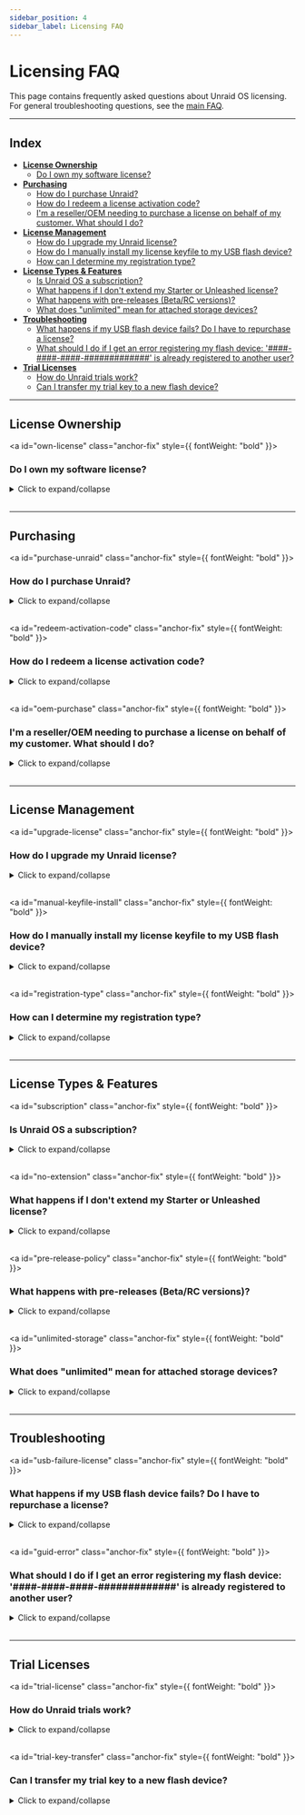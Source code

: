 ```yaml
---
sidebar_position: 4
sidebar_label: Licensing FAQ
---
```



# Licensing FAQ

This page contains frequently asked questions about Unraid OS licensing. For general troubleshooting questions, see the [main FAQ](faq.mdx).

---

## Index

- [**License Ownership**](#license-ownership)
  - [Do I own my software license?](#own-license)
- [**Purchasing**](#purchasing)
  - [How do I purchase Unraid?](#purchase-unraid)
  - [How do I redeem a license activation code?](#redeem-activation-code)
  - [I'm a reseller/OEM needing to purchase a license on behalf of my customer. What should I do?](#oem-purchase)
- [**License Management**](#license-management)
  - [How do I upgrade my Unraid license?](#upgrade-license)
  - [How do I manually install my license keyfile to my USB flash device?](#manual-keyfile-install)
  - [How can I determine my registration type?](#registration-type)
- [**License Types & Features**](#license-types--features)
  - [Is Unraid OS a subscription?](#subscription)
  - [What happens if I don't extend my Starter or Unleashed license?](#no-extension)
  - [What happens with pre-releases (Beta/RC versions)?](#pre-release-policy)
  - [What does "unlimited" mean for attached storage devices?](#unlimited-storage)
- [**Troubleshooting**](#troubleshooting)
  - [What happens if my USB flash device fails? Do I have to repurchase a license?](#usb-failure-license)
  - [What should I do if I get an error registering my flash device: '####-####-####-#############' is already registered to another user?](#guid-error)
- [**Trial Licenses**](#trial-licenses)
  - [How do Unraid trials work?](#trial-license)
  - [Can I transfer my trial key to a new flash device?](#trial-key-transfer)

---

## License Ownership

<a id="own-license" class="anchor-fix" style={{ fontWeight: "bold" }}><h3>Do I own my software license?</h3></a>

<details>
<summary>Click to expand/collapse</summary>

When you [purchase an Unraid OS license](https://unraid.net/pricing), you own a perpetual copy of the software. Your license is valid forever and does not expire, even if you choose not to pay for future updates.
</details><br />

---

## Purchasing

<a id="purchase-unraid" class="anchor-fix" style={{ fontWeight: "bold" }}><h3>How do I purchase Unraid?</h3></a>

<details>
<summary>Click to expand/collapse</summary>

You have two options for purchasing Unraid:  
1. **From the %%WebGUI|web-gui%%:** If you have started a trial, you can purchase a license or upgrade directly from the top-right menu in the %%WebGUI|web-gui%%.
2. **With an activation code:** Purchase an Unraid license activation code from the [Unraid website](https://unraid.net/pricing). Activation codes do not expire and can be redeemed at any time.

All licenses are per server. Use the free 30-day trial to ensure Unraid meets your needs before purchasing, as all sales are final.

</details><br />

<a id="redeem-activation-code" class="anchor-fix" style={{ fontWeight: "bold" }}><h3>How do I redeem a license activation code?</h3></a>

<details>
<summary>Click to expand/collapse</summary>

1. Purchase an activation code from the [Unraid website](https://unraid.net/pricing). Your code will be on your purchase receipt.
2. Set up your Unraid server using the [Getting started guide](../getting-started/set-up-unraid/create-your-bootable-media.mdx).
3. Log in to your Unraid server's %%WebGUI|web-gui%% (`http://tower` or `http://tower.local` by default).
4. Sign in to your Unraid.net account.
5. Select **Redeem activation code** and enter your code.
6. Your registration key will be emailed to you along with installation instructions.

:::important
Activation codes are one-time use for generating your Unraid license key file.
:::

:::note Instructional Video
Watch the [Activation Code Instructional Video](https://www.loom.com/share/3ceb40440240474aaa80a0b7e3e69cb2) for step-by-step guidance.
:::
</details><br />

<a id="oem-purchase" class="anchor-fix" style={{ fontWeight: "bold" }}><h3>I'm a reseller/OEM needing to purchase a license on behalf of my customer. What should I do?</h3></a>

<details>
<summary>Click to expand/collapse</summary>

You can purchase a license through the %%WebGUI|web-gui%% or by obtaining an activation code from the [Unraid website](https://unraid.net/pricing).

At checkout, select the "OEM" option and enter your purchase details, including your customer's name and email address. The license key will be issued in your customer's name and sent directly to them. You'll also find an invoice download link after checkout.

For bulk OEM/reseller pricing (10 licenses or more), [contact Unraid](https://unraid.net/contact) for special pricing.
</details><br />

---

## License Management

<a id="upgrade-license" class="anchor-fix" style={{ fontWeight: "bold" }}><h3>How do I upgrade my Unraid license?</h3></a>

<details>
<summary>Click to expand/collapse</summary>

You can upgrade your license at any time from within the %%WebGUI|web-gui%% (***Tools → Registration***) or [via the account portal](https://account.unraid.net/keys) (by clicking **••• More** and selecting **Upgrade Key**).

| Upgrade Path             | One-Time Upgrade Fee | New Device Limit¹        |
|--------------------------|----------------------|--------------------------|
| Starter → Unleashed      | $69 USD              | Unlimited²               |
| Starter → Lifetime       | $209 USD             | Unlimited²               |
| Unleashed → Lifetime     | $149 USD             | Unlimited²               |
| Basic → Unleashed        | $49 USD              | Unlimited²               |
| Plus → Unleashed         | $19 USD              | Unlimited²               |
| Basic → Plus             | $89 USD              | Up to 12 devices¹        |
| Basic → Pro              | $139 USD             | Up to 30 devices¹        |
| Plus → Pro               | $109 USD             | Up to 30 devices¹        |

**Annual extension fee** (Starter & Unleashed only): $36 USD

<sup>1</sup> Attached storage devices refers to the total number of drives you may attach before starting the %%array|array%% (does not include the USB flash boot device).  
<sup>2</sup> "Unlimited" means you are not limited by the license, but by hardware and OS constraints. Additional storage devices can be used for %%VMs|vm%%, unassigned devices, or other Unraid features.*
</details><br />

<a id="manual-keyfile-install" class="anchor-fix" style={{ fontWeight: "bold" }}><h3>How do I manually install my license keyfile to my USB flash device?</h3></a>

<details>
<summary>Click to expand/collapse</summary>

<Tabs>
<TabItem value="offline" label="Manual (Offline) method">

1. Ensure you have a recent backup of your USB drive. Use [Unraid Connect](../../unraid-connect/overview-and-setup.mdx) (recommended) or the local backup option at ***Main → Flash → Flash Backup***.
2. Shut down your Unraid server and remove the USB flash device.
3. Insert the USB flash into another computer.
4. Open the USB drive and copy your `.key` file into the `/config` folder.  
*Make sure this is the only `.key` file present—delete any others.*
5. Safely eject the USB flash device, reinstall it in your server, and reboot.
</TabItem>

<TabItem value="network" label="Network (Online) method">

1. If your server is running and the flash share is visible on your network, navigate to the flash share under **Network**.
2. Drag and drop the registration key file into the `config` directory.
3. In the %%WebGUI|web-gui%%, **Stop** the %%array|array%%, then **Start** the %%array|array%% again to apply the new key.

</TabItem>
</Tabs>
</details><br />

<a id="registration-type" class="anchor-fix" style={{ fontWeight: "bold" }}><h3>How can I determine my registration type?</h3></a>

<details>
<summary>Click to expand/collapse</summary>

Navigate to ***Tools → Registration*** in the %%WebGUI|web-gui%%. Here, you can find your current license type and registration details.
</details><br />

---

## License Types & Features

<a id="subscription" class="anchor-fix" style={{ fontWeight: "bold" }}><h3>Is Unraid OS a subscription?</h3></a>

<details>
<summary>Click to expand/collapse</summary>

No. Unraid OS is a **perpetual license**:

- **Starter** and **Unleashed** include one year of updates, after which you may pay a $36 USD annual extension fee (optional).  
- **Lifetime** includes updates for the life of the product.
- If you choose not to pay the extension fee, you retain your existing version indefinitely; you simply won't receive new major updates.

You continue to own your license even if you stop paying for updates.

</details><br />

<a id="no-extension" class="anchor-fix" style={{ fontWeight: "bold" }}><h3>What happens if I don't extend my Starter or Unleashed license?</h3></a>

<details> 
<summary>Click to expand/collapse</summary>

- You keep your license and can use your current version of Unraid OS indefinitely.
- You won't receive new feature updates or major version upgrades.
- You remain eligible for patch releases and security updates within the same minor version (e.g., 7.1.x if your license lapsed at 7.1.0).
- Once a new minor version is released (e.g., 7.2.0), only security patches are provided for the previous minor version.
- When a version reaches end-of-life (EOL), no further updates are provided.
- You can pay the extension fee at any time to regain access to the latest updates.

</details><br />

<a id="pre-release-policy" class="anchor-fix" style={{ fontWeight: "bold" }}><h3>What happens with pre-releases (Beta/RC versions)?</h3></a>

<details> 
<summary>Click to expand/collapse</summary>

- Pre-release (Beta and Release Candidate) versions are for testing and may contain bugs.
- Only install pre-releases on non-production systems.
- Support for pre-releases ends when the stable version is released.
- Your license must be eligible for OS updates on the stable release date to receive the stable version.
- If your license expires before the stable release, you must extend your license to upgrade or roll back to a supported stable version.
- Your license remains valid after expiration; you only need an active license for new updates.

</details><br />

<a id="unlimited-storage" class="anchor-fix" style={{ fontWeight: "bold" }}><h3>What does "unlimited" mean for attached storage devices?</h3></a>

<details> 
<summary>Click to expand/collapse</summary>

"Unlimited" refers to the maximum number of storage devices you can attach to your Unraid server, based on your license tier. 

Here are the current limits:

| License Tier | %%Parity&#124;parity%%-Protected %%Array&#124;array%%    | Named Pools | Devices per Pool | Total Storage Devices |
|--------------|---------------------------|-------------|------------------|-----------------------|
| Starter      | Up to 6                   | 1           | Up to 6          | 6                     |
| Unleashed    | Up to 30 (28 data + 2 %%parity&#124;parity%%) | Up to 35 | Up to 60         | Unlimited*            |
| Lifetime     | Up to 30 (28 data + 2 %%parity&#124;parity%%) | Up to 35 | Up to 60         | Unlimited*            |

\* *"Unlimited" means you are not limited by the license, but by hardware and OS constraints. Additional storage devices can be used for virtual machines, unassigned devices, or other Unraid features.*
</details><br />

---

## Troubleshooting

<a id="usb-failure-license" class="anchor-fix" style={{ fontWeight: "bold" }}><h3>What happens if my USB flash device fails? Do I have to repurchase a license?</h3></a>

<details> 
<summary>Click to expand/collapse</summary>

No, you do not need to repurchase your license if your USB flash device fails.

To transfer your license:

1. Prepare a new, high-quality [USB flash device](../getting-started/set-up-unraid/create-your-bootable-media.mdx).
2. Install Unraid OS on the new device using the USB Flash Creator or a manual method.
3. Boot your server with the new flash device.
4. Go to ***Tools → Registration*** in the %%WebGUI|web-gui%%.
5. Click **Replace Key** and follow the prompts to transfer your license to the new device.

The first transfer can be done at any time, while subsequent transfers are allowed once every 12 months using the automated system. If you need to transfer your license again before the 12-month period, contact Unraid support with your old and new USB %%GUID|guid%%s for manual assistance.

:::tip
Routinely back up your USB device using [Unraid Connect](../../unraid-connect/overview-and-setup.mdx) to simplify recovery and avoid data loss.
:::
</details><br />

<a id="guid-error" class="anchor-fix" style={{ fontWeight: "bold" }}><h3>What should I do if I get an error registering my flash device: '####-####-####-#############' is already registered to another user?</h3></a>

<details>
<summary>Click to expand/collapse</summary>

This error indicates that your USB flash device does not have a unique hardware ID (%%GUID|guid%%), which prevents it from being registered with the Unraid OS. To resolve this issue, use a different USB flash drive. Brands known for having unique %%GUID|guid%%s include Lexar, Samsung, Kingston, and PNY.
</details><br />

---

## Trial Licenses

<a id="trial-license" class="anchor-fix" style={{ fontWeight: "bold" }}><h3>How do Unraid trials work?</h3></a>

<details>
<summary>Click to expand/collapse</summary>

- Trial licenses last 30 days and provide full Unraid Pro functionality without a storage device limit. 
- You'll need a quality USB flash drive and the Unraid USB Creator tool.
- Consult the [Getting Started guide](../getting-started/set-up-unraid/create-your-bootable-media.mdx) for server setup instructions.
- Trial licenses require an internet connection at boot for initial validation.
- You can extend your trial up to two times (details below).
</details><br />

<a id="trial-key-transfer" class="anchor-fix" style={{ fontWeight: "bold" }}><h3>Can I transfer my trial key to a new flash device?</h3></a>

<details>
<summary>Click to expand/collapse</summary>

No, trial registrations are only valid on the original USB flash device. If you want to purchase a license, you can transfer your configuration to a new flash device and then purchase a registration key; however, the trial cannot be continued on a new device.
</details><br />
